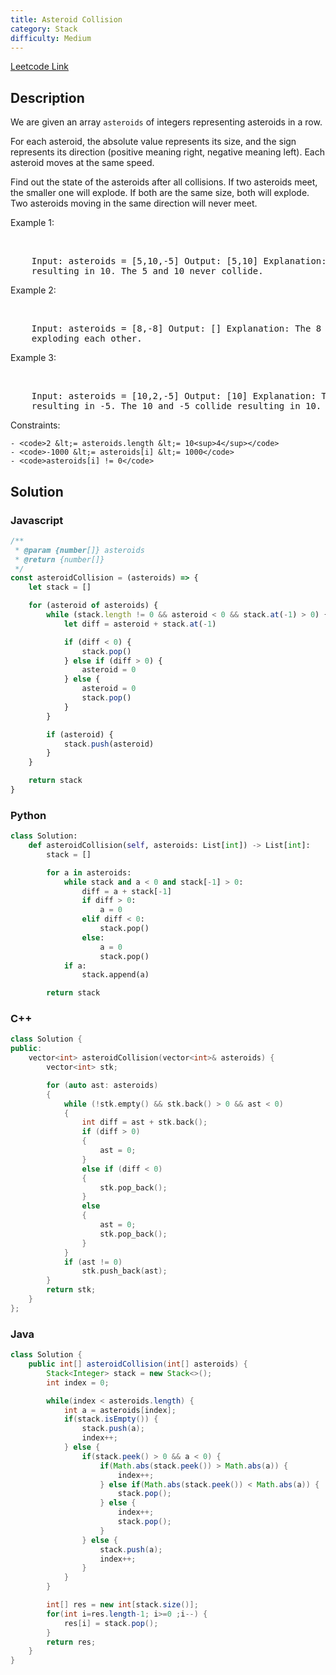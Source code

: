 ```yaml
---
title: Asteroid Collision
category: Stack
difficulty: Medium
---
```


<Callout>

[Leetcode Link](https://leetcode.com/problems/asteroid-collision)

</Callout>

## Description

We are given an array <code>asteroids</code> of integers representing asteroids in a row.

For each asteroid, the absolute value represents its size, and the sign represents its direction (positive meaning right, negative meaning left). Each asteroid moves at the same speed.

Find out the state of the asteroids after all collisions. If two asteroids meet, the smaller one will explode. If both are the same size, both will explode. Two asteroids moving in the same direction will never meet.

Example 1:

<br />

<pre className="overflow-x-auto">
	Input: asteroids = [5,10,-5] Output: [5,10] Explanation: The 10 and -5 collide
	resulting in 10. The 5 and 10 never collide.
</pre>

Example 2:

<br />

<pre className="overflow-x-auto">
	Input: asteroids = [8,-8] Output: [] Explanation: The 8 and -8 collide
	exploding each other.
</pre>

Example 3:

<br />

<pre className="overflow-x-auto">
	Input: asteroids = [10,2,-5] Output: [10] Explanation: The 2 and -5 collide
	resulting in -5. The 10 and -5 collide resulting in 10.
</pre>

Constraints:

    - <code>2 &lt;= asteroids.length &lt;= 10<sup>4</sup></code>
    - <code>-1000 &lt;= asteroids[i] &lt;= 1000</code>
    - <code>asteroids[i] != 0</code>

## Solution

### Javascript

```javascript
/**
 * @param {number[]} asteroids
 * @return {number[]}
 */
const asteroidCollision = (asteroids) => {
	let stack = []

	for (asteroid of asteroids) {
		while (stack.length != 0 && asteroid < 0 && stack.at(-1) > 0) {
			let diff = asteroid + stack.at(-1)

			if (diff < 0) {
				stack.pop()
			} else if (diff > 0) {
				asteroid = 0
			} else {
				asteroid = 0
				stack.pop()
			}
		}

		if (asteroid) {
			stack.push(asteroid)
		}
	}

	return stack
}
```

### Python

```python
class Solution:
    def asteroidCollision(self, asteroids: List[int]) -> List[int]:
        stack = []

        for a in asteroids:
            while stack and a < 0 and stack[-1] > 0:
                diff = a + stack[-1]
                if diff > 0:
                    a = 0
                elif diff < 0:
                    stack.pop()
                else:
                    a = 0
                    stack.pop()
            if a:
                stack.append(a)

        return stack

```

### C++

```cpp
class Solution {
public:
    vector<int> asteroidCollision(vector<int>& asteroids) {
        vector<int> stk;

        for (auto ast: asteroids)
        {
            while (!stk.empty() && stk.back() > 0 && ast < 0)
            {
                int diff = ast + stk.back();
                if (diff > 0)
                {
                    ast = 0;
                }
                else if (diff < 0)
                {
                    stk.pop_back();
                }
                else
                {
                    ast = 0;
                    stk.pop_back();
                }
            }
            if (ast != 0)
                stk.push_back(ast);
        }
        return stk;
    }
};

```

### Java

```java
class Solution {
    public int[] asteroidCollision(int[] asteroids) {
        Stack<Integer> stack = new Stack<>();
        int index = 0;

        while(index < asteroids.length) {
            int a = asteroids[index];
            if(stack.isEmpty()) {
                stack.push(a);
                index++;
            } else {
                if(stack.peek() > 0 && a < 0) {
                    if(Math.abs(stack.peek()) > Math.abs(a)) {
                        index++;
                    } else if(Math.abs(stack.peek()) < Math.abs(a)) {
                        stack.pop();
                    } else {
                        index++;
                        stack.pop();
                    }
                } else {
                    stack.push(a);
                    index++;
                }
            }
        }

        int[] res = new int[stack.size()];
        for(int i=res.length-1; i>=0 ;i--) {
            res[i] = stack.pop();
        }
        return res;
    }
}

```
